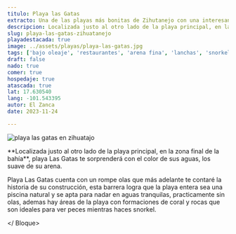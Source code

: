 ```yaml
---
titulo: Playa las Gatas
extracto: Una de las playas más bonitas de Zihutanejo con una interesante historia en su rompe olas.
descripcion: Localizada justo al otro lado de la playa principal, en la zona final de la bahía, playa Las Gatas te sorprenderá con el color de sus aguas, los suave de su arena.
slug: playa-las-gatas-zihuatanejo
playadestacada: true
image: ../assets/playas/playa-las-gatas.jpg
tags: ['bajo oleaje', 'restaurantes', 'arena fina', 'lanchas', 'snorkel']
draft: false
nado: true
comer: true
hospedaje: true
atascada: true
lat: 17.630540
lang: -101.543395
autor: El Zanca
date: 2023-11-24

---
```


<Bloque clase="intro-playa">


![playa las gatas en zihuatajo](/playa-las-gatas-ico.svg)


<div>
**Localizada justo al otro lado de la playa principal, en la zona final de la bahía**, playa Las Gatas te sorprenderá con el color de sus aguas, los suave de su arena.

Playa Las Gatas cuenta con un rompe olas que más adelante te contaré la historia de su construcción, esta barrera logra que la playa entera sea una piscina natural y se apta para nadar en aguas tranquilas, practicamente sin olas, ademas hay áreas de la playa con formaciones de coral y rocas que son ideales para ver peces mientras haces snorkel.
</div>

</ Bloque>
